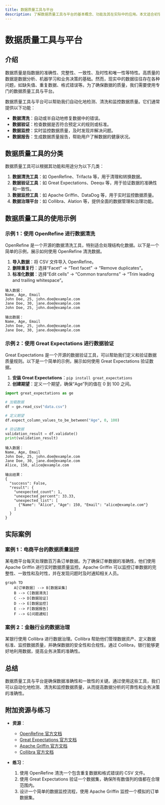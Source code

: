 ```yaml
---
title: 数据质量工具与平台
description: 了解数据质量工具与平台的基本概念、功能及其在实际中的应用。本文适合初学者，将逐步讲解数据质量工具的使用方法，并提供代码示例和实际案例。
---
```


# 数据质量工具与平台

## 介绍

数据质量是指数据的准确性、完整性、一致性、及时性和唯一性等特性。高质量的数据是数据分析、机器学习和业务决策的基础。然而，现实中的数据往往存在各种问题，如缺失值、重复数据、格式错误等。为了确保数据的质量，我们需要使用专门的数据质量工具与平台。

数据质量工具与平台可以帮助我们自动化地检测、清洗和监控数据质量。它们通常提供以下功能：

- **数据清洗**：自动或半自动地修复数据中的错误。
- **数据验证**：检查数据是否符合预定义的规则或标准。
- **数据监控**：实时监控数据质量，及时发现并解决问题。
- **数据报告**：生成数据质量报告，帮助用户了解数据的健康状况。

## 数据质量工具的分类

数据质量工具可以根据其功能和用途分为以下几类：

1. **数据清洗工具**：如 OpenRefine、Trifacta 等，用于清理和转换数据。
2. **数据验证工具**：如 Great Expectations、Deequ 等，用于验证数据的准确性和一致性。
3. **数据监控工具**：如 Apache Griffin、DataDog 等，用于实时监控数据质量。
4. **数据治理平台**：如 Collibra、Alation 等，提供全面的数据管理和治理功能。

## 数据质量工具的使用示例

### 示例 1：使用 OpenRefine 进行数据清洗

OpenRefine 是一个开源的数据清洗工具，特别适合处理结构化数据。以下是一个简单的示例，展示如何使用 OpenRefine 清洗数据。

1. **导入数据**：将 CSV 文件导入 OpenRefine。
2. **删除重复行**：选择“Facet” -> “Text facet” -> “Remove duplicates”。
3. **标准化数据**：选择“Edit cells” -> “Common transforms” -> “Trim leading and trailing whitespace”。

```plaintext
输入数据：
Name, Age, Email
John Doe, 25, john.doe@example.com
Jane Doe, 30, jane.doe@example.com
John Doe, 25, john.doe@example.com

输出数据：
Name, Age, Email
John Doe, 25, john.doe@example.com
Jane Doe, 30, jane.doe@example.com
```

### 示例 2：使用 Great Expectations 进行数据验证

Great Expectations 是一个开源的数据验证工具，可以帮助我们定义和验证数据质量规则。以下是一个简单的示例，展示如何使用 Great Expectations 验证数据。

1. **安装 Great Expectations**：`pip install great_expectations`
2. **创建期望**：定义一个期望，确保“Age”列的值在 0 到 100 之间。

```python
import great_expectations as ge

# 加载数据
df = ge.read_csv("data.csv")

# 定义期望
df.expect_column_values_to_be_between("Age", 0, 100)

# 验证数据
validation_result = df.validate()
print(validation_result)
```

```plaintext
输入数据：
Name, Age, Email
John Doe, 25, john.doe@example.com
Jane Doe, 30, jane.doe@example.com
Alice, 150, alice@example.com

输出结果：
{
  "success": False,
  "result": {
    "unexpected_count": 1,
    "unexpected_percent": 33.33,
    "unexpected_list": [
      {"Name": "Alice", "Age": 150, "Email": "alice@example.com"}
    ]
  }
}
```

## 实际案例

### 案例 1：电商平台的数据质量监控

某电商平台每天处理数百万条订单数据。为了确保订单数据的准确性，他们使用 Apache Griffin 进行实时数据质量监控。Apache Griffin 可以监控订单数据的完整性、一致性和及时性，并在发现问题时及时通知相关人员。

```mermaid
graph TD
    A[订单数据] --> B[数据采集]
    B --> C[数据清洗]
    C --> D[数据验证]
    D --> E[数据监控]
    E --> F[数据报告]
    F --> G[问题通知]
```

### 案例 2：金融行业的数据治理

某银行使用 Collibra 进行数据治理。Collibra 帮助他们管理数据资产、定义数据标准、监控数据质量，并确保数据的安全性和合规性。通过 Collibra，银行能够更好地利用数据，提高业务决策的准确性。

## 总结

数据质量工具与平台是确保数据准确性和一致性的关键。通过使用这些工具，我们可以自动化地检测、清洗和监控数据质量，从而提高数据分析的可靠性和业务决策的准确性。

## 附加资源与练习

- **资源**：
  - [OpenRefine 官方文档](https://openrefine.org/documentation.html)
  - [Great Expectations 官方文档](https://docs.greatexpectations.io/en/latest/)
  - [Apache Griffin 官方文档](https://griffin.apache.org/docs/latest/)
  - [Collibra 官方文档](https://www.collibra.com/)

- **练习**：
  1. 使用 OpenRefine 清洗一个包含重复数据和格式错误的 CSV 文件。
  2. 使用 Great Expectations 验证一个数据集，确保所有数值列的值都在合理范围内。
  3. 设计一个简单的数据监控流程，使用 Apache Griffin 监控一个模拟的订单数据集。
